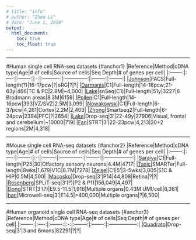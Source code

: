```yaml
---
# title: "info"
# author: "Zhen Li"
# date: "June 1, 2018"
output:
  html_document:
    toc: true
    toc_float: true
---
```



<!-- In this page, you will find various useful resources related to single cell genomics, including: -->

<!-- * [List of human neocortex single cell RNA-seq datasets](#anchor1) -->
<!-- * [List of human organoid single cell RNA-seq datasets](#anchor2) -->
<!-- * List of mouse single cell RNA-seq datasets -->
<!-- * List of single cell genomics datasets -->

---

<style>
.colored {
  background-color: #DDDDDD;
}
</style>

#Human single cell RNA-seq datasets {#anchor1}
|Reference|Method|cDNA type|Age|# of cells|Source of cells|Seq Depth|# of genes per cell|
|:-------:|:----:|:-------:|:-:|:----------:|:-------------:|:--------:|:--------:|
|[Johnson](https://www.nature.com/articles/nn.3980)|FACS|Full-length(?)|16-17pcw|?|oRG|?|?|
|[Darmanis](http://www.pnas.org/content/112/23/7285)|C1|Full-length|14-16pcw;21-63y|466|TC & FC|2.8M|~4,000|
|[Lake](http://science.sciencemag.org/content/352/6293/1586.long)|snSeq(C1)|Full-length|51y|3227|6 Brodmann areas|8.3M|6159|
|[Pollen](https://doi.org/10.1016/j.cell.2015.09.004)|C1|Full-length|14-16pcw|393|VZ/SVZ|2.5M|3,099|
|[Nowakowski](http://science.sciencemag.org/content/358/6368/1318)|C1|Full-length|6-37pcw|4,261|Cortex|2.2M|2,403|
|[Zhong](https://www.nature.com/articles/nature25980)|Smartseq2|Full-length|6-24pcw|2394|PFC|?|2654|
|[Lake](https://www.nature.com/articles/nbt.4038)|Drop-seq|3'|22-49y|27906|Visual, frontal and cerebellum|~10000|719|
|[Fan](https://www.nature.com/articles/s41422-018-0053-3)|STRT|3'|22-23pcw|4,213|20+2 regions|2M|4,318|

---

#Mouse single cell RNA-seq datasets {#anchor2}
|Reference|Method|cDNA type|Age|# of cells|Source of cells|Seq Depth|# of genes per cell|
|:-------:|:----:|:-------:|:-:|:--------:|:-------------:|:-------:|:-----------------:|
|[Saraiva](https://www.nature.com/articles/srep18178)|C1|Full-length|P25|30|Olfactory sensory neurons|4.4M|4717|
|[Tasic](https://www.ncbi.nlm.nih.gov/pmc/articles/PMC4985242/)|SMARTer|Full-length|8wks|1,679|V1C|8.7M|7278|
|[Zeisel](http://science.sciencemag.org/content/347/6226/1138)|C1|5'|3-5wks|3,005|S1C & HIP|0.5M|4,500|
|[Macosko](https://www.sciencedirect.com/science/article/pii/S0092867415005498)|Drop-seq|3'|P14|44,808|Retina|?|?|
|[Rosenberg](http://science.sciencemag.org/content/360/6385/176)|SPLiT-seq|3'(?)|P2 & P11|156,049|4,497|
|[Dong](https://genomebiology.biomedcentral.com/articles/10.1186/s13059-018-1416-2)|STRT|3'(?)|E9.5-11.5|1,916|Multiple organs|0.43M UMI/cell|6,361|
|[han](https://www.sciencedirect.com/science/article/pii/S0092867418301168)|Microwell-seq|3'|E14.5|>400,000|Multiple organs|?|6,500|

---

#Human organoid single cell RNA-seq datasets {#anchor3}
|Reference|Method|cDNA type|Age|# of cells|Seq Depth|# of genes per cell|
|:-------:|:----:|:-------:|:-:|:--------:|:-------:|:-----------------:|
|[Quadrato](https://www.nature.com/articles/nature22047)|Drop-seq|3'|3 and 6mons|82291|?|?|



